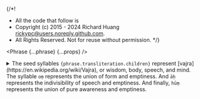 {/*!
 * All the code that follow is
 * Copyright (c) 2015 - 2024 Richard Huang <rickypc@users.noreply.github.com>.
 * All Rights Reserved. Not for reuse without permission.
 */}


<Phrase {...phrase} {...props} />

<details>
  <summary>
    The seed syllables <code>{phrase.transliteration.children}</code> represent [vajra](https://en.wikipedia.org/wiki/Vajra), or wisdom, body, speech, and mind.
    The syllable <code><span style={{ color: 'gray' }}>oṃ</span></code> represents the union of form and emptiness.
    And <code><span style={{ color: 'red' }}>āḥ</span></code> represents the indivisibility of speech and emptiness.
    And finally, <code><span style={{ color: 'blue' }}>hūṃ</span></code> represents the union of pure awareness and emptiness.
  </summary>
  <div>
    <MultiLingual {...phrase} />
  </div>
</details>
